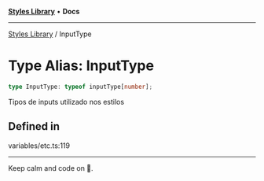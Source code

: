 
<Meta title="Libs/Styles/type-aliases/InputType" />



[**Styles Library**](/?path=/docs/libs-styles-overview--page) • **Docs**

***

[Styles Library](/?path=/docs/libs-styles-overview--page) / InputType

# Type Alias: InputType

```ts
type InputType: typeof inputType[number];
```

Tipos de inputs utilizado nos estilos

## Defined in

variables/etc.ts:119


***

Keep calm and code on 🤘.